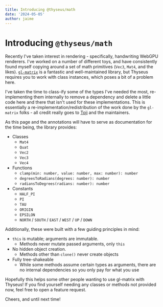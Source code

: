 ```yaml
---
title: Introducing @thyseus/math
date: '2024-05-05'
author: jaime
---
```


# Introducing `@thyseus/math`

Recently I've taken interest in rendering - specifically, handwriting WebGPU
renderers. I've worked on a number of different toys, and have consistently
found myself copying around a set of math primitives (`Vec3`, `Mat4`, and the
likes). [`gl-matrix`](https://github.com/toji/gl-matrix) is a fantastic and
well-maintained library, but Thyseus requires you to work with class instances,
which poses a bit of a problem here.

I've taken the time to class-ify some of the types I've needed the most,
re-implementing them internally to remove a dependency and delete a little code
here and there that isn't used for these implementations. This is essentially a
re-implementation/redistribution of the work done by the `gl-matrix` folks - all
credit really goes to [Toji](https://github.com/toji) and the maintainers.

As this page and the annotations will have to serve as documentation for the
time being, the library provides:

-   Classes
    -   `Mat4`
    -   `Quat`
    -   `Vec2`
    -   `Vec3`
    -   `Vec4`
-   Functions
    -   `clamp(min: number, value: number, max: number): number`
    -   `degreesToRadians(degrees: number): number`
    -   `radiansToDegrees(radians: number): number`
-   Constants
    -   `HALF_PI`
    -   `PI`
    -   `TAU`
    -   `ORIGIN`
    -   `EPSILON`
    -   `NORTH` / `SOUTH` / `EAST` / `WEST` / `UP` / `DOWN`

Additionally, these were built with a few guiding principles in mind:

-   `this` is mutable; arguments are immutable.
    -   Methods never mutate passed arguments, only `this`
-   No hidden object creation.
    -   Methods other than `clone()` never create objects
-   Fully tree-shakeable
    -   While some methods assume certain types as arguments, there are no
        internal dependencies so you only pay for what you use

Hopefully this helps some other people wanting to use gl-matrix with Thyseus! If
you find yourself needing any classes or methods not provided now, feel free to
open a feature request.

Cheers, and until next time!
